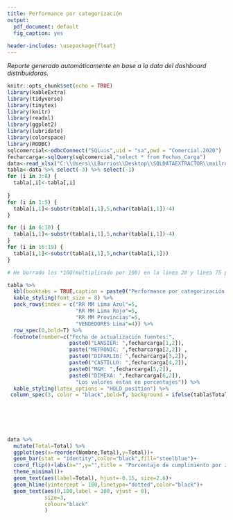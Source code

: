 ---
title: Performance por categorización
output:
  pdf_document: default
  fig_caption: yes
  
header-includes: \usepackage{float}
---

*Reporte generado automáticamente en base a la data del dashboard distribuidoras.*

```{r FIG1 setup, include=FALSE}
knitr::opts_chunk$set(echo = TRUE)
library(kableExtra)
library(tidyverse)
library(tinytex)
library(knitr)
library(readxl)
library(ggplot2)
library(lubridate)
library(colorspace)
library(RODBC)
sqlcomercial<-odbcConnect("SQLuis",uid = "sa",pwd = "Comercial.2020")
fecharcarga<-sqlQuery(sqlcomercial,"select * from Fechas_Carga")
data<-read_xlsx("C:\\Users\\LBarrios\\Desktop\\SQLDATAEXTRACTOR\\mailrdata\\datapresentacion.xlsx") #borre todo el path que decia C/USERS,etc y lo deje solo en el nombre de el archivo, asi ya no importa donde lo corra siempre y cuando este en el wd
tabla<-data %>% select(-3) %>% select(-1)
for (i in 3:8) {
  tabla[,i]<-tabla[,i]
  
}
for (i in 1:5) {
  tabla[i,1]<-substr(tabla[i,1],5,nchar(tabla[i,1])-4)
}

for (i in 6:10) {
  tabla[i,1]<-substr(tabla[i,1],5,nchar(tabla[i,1])-4)
}
for (i in 16:19) {
  tabla[i,1]<-substr(tabla[i,1],5,nchar(tabla[i,1]))
}

# He borrado los *100(multiplicado por 100) en la linea 28 y linea 75 porque ahora mis valores no estan en decimales sino enteros, revisar eso
```

```{r cars, echo=FALSE, fig.pos="H"}

tabla %>%
  kbl(booktabs = TRUE,caption = paste0("Performance por categorización al ",today())) %>%
  kable_styling(font_size = 8) %>% 
  pack_rows(index = c("RR MM Lima Azul"=5,
                      "RR MM Lima Rojo"=5,
                      "RR MM Provincias"=5,
                      "VENDEDORES Lima"=4)) %>% 
  row_spec(0,bold=T) %>% 
  footnote(number=c("Fecha de actualización fuentes:",
                    paste0("LANSIER: ",fecharcarga[1,2]),
                    paste("METRONIC: ",fecharcarga[2,2]) ,
                    paste0("DIFARLIB: ",fecharcarga[3,2]),
                    paste0("CASTILLO: ",fecharcarga[4,2]),
                    paste0("M&M: ",fecharcarga[5,2]),
                    paste0("DIMEXA: ",fecharcarga[6,2]),
                      "Los valores estan en porcentajes")) %>% 
  kable_styling(latex_options = "HOLD_position") %>% 
 column_spec(3, color = "black",bold=T, background = ifelse(tabla$Total > 100, "green", ifelse(tabla$Total<80,"red","yellow")))
   
        
              

 

```

```{r echo=FALSE,fig.pos="H"}
data %>%
  mutate(Total=Total) %>% 
  ggplot(aes(x=reorder(Nombre,Total),y=Total))+
  geom_bar(stat = "identity",color="black",fill="steelblue")+
  coord_flip()+labs(x="",y="",title = "Porcentaje de cumplimiento por zona")+
  theme_minimal()+
  geom_text(aes(label=Total), hjust=-0.15, size=2.6)+
  geom_hline(yintercept = 100,linetype="dotted",color="black")+
  geom_text(aes(0,100,label = 100, vjust = 0),
            size=3,
            colour="black"
            )
```

